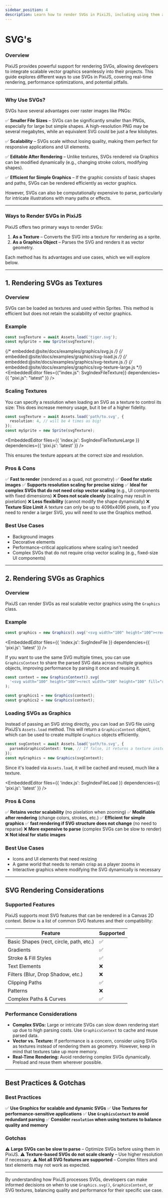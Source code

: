 ```yaml
---
sidebar_position: 4
description: Learn how to render SVGs in PixiJS, including using them as textures or graphics, and understand their advantages and limitations.
---
```



# SVG's

### Overview

PixiJS provides powerful support for rendering SVGs, allowing developers to integrate scalable vector graphics seamlessly into their projects. This guide explores different ways to use SVGs in PixiJS, covering real-time rendering, performance optimizations, and potential pitfalls.

---

### Why Use SVGs?

SVGs have several advantages over raster images like PNGs:

✅ **Smaller File Sizes** – SVGs can be significantly smaller than PNGs, especially for large but simple shapes. A high-resolution PNG may be several megabytes, while an equivalent SVG could be just a few kilobytes.

✅ **Scalability** – SVGs scale without losing quality, making them perfect for responsive applications and UI elements.

✅ **Editable After Rendering** – Unlike textures, SVGs rendered via Graphics can be modified dynamically (e.g., changing stroke colors, modifying shapes).

✅ **Efficient for Simple Graphics** – If the graphic consists of basic shapes and paths, SVGs can be rendered efficiently as vector graphics.

However, SVGs can also be computationally expensive to parse, particularly for intricate illustrations with many paths or effects.

---

### Ways to Render SVGs in PixiJS

PixiJS offers two primary ways to render SVGs:

1. **As a Texture** – Converts the SVG into a texture for rendering as a sprite.
2. **As a Graphics Object** – Parses the SVG and renders it as vector geometry.

Each method has its advantages and use cases, which we will explore below.

---

## 1. Rendering SVGs as Textures

### Overview

SVGs can be loaded as textures and used within Sprites. This method is efficient but does not retain the scalability of vector graphics.

### Example

```ts
const svgTexture = await Assets.load('tiger.svg');
const mySprite = new Sprite(svgTexture);
```

{/* embedded:@site/docs/examples/graphics/svg.js */}
{/* embedded:@site/docs/examples/graphics/svg-load.js */}
{/* embedded:@site/docs/examples/graphics/svg-texture.js */}
{/* embedded:@site/docs/examples/graphics/svg-texture-large.js */}
<EmbeddedEditor files={{"index.js": SvgIndexFileTexture}} dependencies={{ "pixi.js": "latest" }} />
<br/>

### Scaling Textures

You can specify a resolution when loading an SVG as a texture to control its size:
This does increase memory usage, but it be of a higher fidelity.

```ts
const svgTexture = await Assets.load('path/to.svg', {
  resolution: 4, // will be 4 times as big!
});
const mySprite = new Sprite(svgTexture);
```

<EmbeddedEditor files={{ 'index.js': SvgIndexFileTextureLarge }} dependencies={{ 'pixi.js': 'latest' }} />
<br />

This ensures the texture appears at the correct size and resolution.

### Pros & Cons

✅ **Fast to render** (rendered as a quad, not geometry)
✅ **Good for static images**
✅ **Supports resolution scaling for precise sizing**
✅ **Ideal for complex SVGs that do not need crisp vector scaling** (e.g., UI components with fixed dimensions)
❌ **Does not scale cleanly** (scaling may result in pixelation)
❌ **Less flexibility** (cannot modify the shape dynamically)
❌ **Texture Size Limit** A texture can only be up to 4096x4096 pixels, so if you need to render a larger SVG, you will need to use the Graphics method.

### Best Use Cases

- Background images
- Decorative elements
- Performance-critical applications where scaling isn’t needed
- Complex SVGs that do not require crisp vector scaling (e.g., fixed-size UI components)

---

## 2. Rendering SVGs as Graphics

### Overview

PixiJS can render SVGs as real scalable vector graphics using the `Graphics` class.

### Example

```ts
const graphics = new Graphics().svg('<svg width="100" height="100"><rect width="100" height="100" fill="red"/></svg>');
```

<EmbeddedEditor files={{ 'index.js': SvgIndexFile }} dependencies={{ 'pixi.js': 'latest' }} />
<br />

If you want to use the same SVG multiple times, you can use `GraphicsContext` to share the parsed SVG data across multiple graphics objects, improving performance by parsing it once and reusing it.

```ts
const context = new GraphicsContext().svg(
  '<svg width="100" height="100"><rect width="100" height="100" fill="red"/></svg>',
);

const graphics1 = new Graphics(context);
const graphics2 = new Graphics(context);
```

### Loading SVGs as Graphics

Instead of passing an SVG string directly, you can load an SVG file using PixiJS’s `Assets.load` method. This will return a `GraphicsContext` object, which can be used to create multiple `Graphics` objects efficiently.

```ts
const svgContext = await Assets.load('path/to.svg', {
  parseAsGraphicsContext: true, // If false, it returns a texture instead.
});
const myGraphics = new Graphics(svgContext);
```

Since it's loaded via `Assets.load`, it will be cached and reused, much like a texture.

<EmbeddedEditor files={{ 'index.js': SvgIndexFileLoad }} dependencies={{ 'pixi.js': 'latest' }} />
<br />

### Pros & Cons

✅ **Retains vector scalability** (no pixelation when zooming)
✅ **Modifiable after rendering** (change colors, strokes, etc.)
✅ **Efficient for simple graphics**
✅ **fast rendering if SVG structure does not change** (no need to reparse)
❌ **More expensive to parse** (complex SVGs can be slow to render)
❌ **Not ideal for static images**

### Best Use Cases

- Icons and UI elements that need resizing
- A game world that needs to remain crisp as a player zooms in
- Interactive graphics where modifying the SVG dynamically is necessary

---

## SVG Rendering Considerations

### Supported Features

PixiJS supports most SVG features that can be rendered in a Canvas 2D context. Below is a list of common SVG features and their compatibility:

| Feature                                 | Supported |
| --------------------------------------- | --------- |
| Basic Shapes (rect, circle, path, etc.) | ✅        |
| Gradients                               | ✅        |
| Stroke & Fill Styles                    | ✅        |
| Text Elements                           | ❌        |
| Filters (Blur, Drop Shadow, etc.)       | ❌        |
| Clipping Paths                          | ✅        |
| Patterns                                | ❌        |
| Complex Paths & Curves                  | ✅        |

### Performance Considerations

- **Complex SVGs:** Large or intricate SVGs can slow down rendering start up due to high parsing costs. Use `GraphicsContext` to cache and reuse parsed data.
- **Vector vs. Texture:** If performance is a concern, consider using SVGs as textures instead of rendering them as geometry. However, keep in mind that textures take up more memory.
- **Real-Time Rendering:** Avoid rendering complex SVGs dynamically. Preload and reuse them wherever possible.

---

## Best Practices & Gotchas

### Best Practices

✅ **Use Graphics for scalable and dynamic SVGs**
✅ **Use Textures for performance-sensitive applications**
✅ **Use `GraphicsContext` to avoid redundant parsing**
✅ **Consider `resolution` when using textures to balance quality and memory**

### Gotchas

⚠ **Large SVGs can be slow to parse** – Optimize SVGs before using them in PixiJS.
⚠ **Texture-based SVGs do not scale cleanly** – Use higher resolution if necessary.
⚠ **Not all SVG features are supported** – Complex filters and text elements may not work as expected.

---

By understanding how PixiJS processes SVGs, developers can make informed decisions on when to use `Graphics.svg()`, `GraphicsContext`, or SVG textures, balancing quality and performance for their specific use case.
